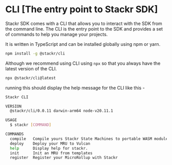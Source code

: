 # CLI [The entry point to Stackr SDK]

Stackr SDK comes with a CLI that allows you to interact with the SDK from the command line. The CLI is the entry point to the SDK and provides a set of commands to help you manage your projects.

It is written in TypeScript and can be installed globally using npm or yarn.

```bash
npm install -g @stackr/cli
```

Although we recommend using CLI using `npx` so that you always have the latest version of the CLI.

```bash
npx @stackr/cli@latest
```

running this should display the help message for the CLI like this -

```bash
Stackr CLI

VERSION
  @stackr/cli/0.0.11 darwin-arm64 node-v20.11.1

USAGE
  $ stackr [COMMAND]

COMMANDS
  compile   Compile yours Stackr State Machines to portable WASM modules.
  deploy    Deploy your MRU to Vulcan
  help      Display help for stackr.
  init      Init an MRU from templates
  register  Register your MicroRollup with Stackr
```
